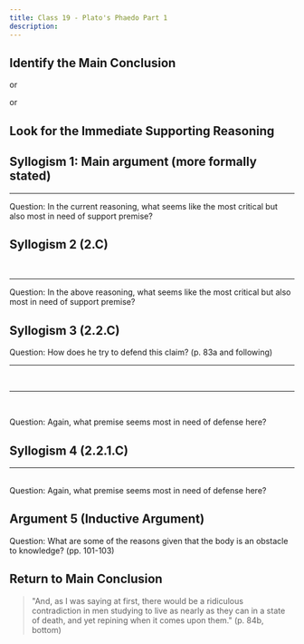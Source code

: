 ```yaml
---
title: Class 19 - Plato's Phaedo Part 1
description: 
---
```

<Slides>
<Slide>

## Identify the Main Conclusion

<HiddenBlock text="'Tell this to Evenus, Cebes, and bid him be of good cheer; say that I would have him come after me if he be a wise man, and not tarry (p. 81b, top)" starterText="See p. 81b, top"/>

or 

<HiddenBlock text="Then he, or any man who has the spirit of philosophy,
will be willing to die (p. 81b, mid)"/>

or

<HiddenBlock text="Philosophers are eager for death"/>

</Slide>
<Slide key="1">

## Look for the Immediate Supporting Reasoning 

<HiddenBlock text="It would be weird, to prepare for something, and then run away from it when it arrives" starterText="Question: How is that definition used to lead to the main conclusion? (p. 82b)"/>

<HiddenBlock text="Philosophy is a preparation for death." starterText="Question: Is a definition of philosophy or the 'philosopher' given? (p. 82b)"/>

<HiddenBlock text="Therefore, the philosopher will be eager for it when it arrives"/>

</Slide>

<Slide key="2">

## Syllogism 1: Main argument (more formally stated)

<HiddenBlock text="1: People who prepare for death are eager for death"/>

<HiddenBlock text="2: Philosophers are people who prepare for death"/>

<HiddenBlock text="C: Philosophers are eager for death"/>

<hr/>


Question: In the current reasoning, what seems like the most critical but also most in need of support premise?

<strong><HiddenBlock text="2: Philosophers are people who prepare for death"/></strong>
</Slide>

<Slide key="3">

## Syllogism 2 (2.C)

<HiddenBlock text="2.1: The separation of the body and the soul is death" starterText="Question: What does he say death is? Does this give us an important premise? (See p. 82b, bttm)"/>

<HiddenBlock text="2.2: The philosopher is preparing to separate body and soul" starterText="Question: If the Philosopher is preparing for death and we have a new definition of death, what can we say the philosopher is preparing for?"/>

<strong><HiddenBlock visibleState={true} text="2.C: Philosophers are people who prepare for death"/></strong>
<br/>

<hr/>

Question: In the above reasoning, what seems like the most critical but also most in need of support premise? 

<strong><HiddenBlock text="2.2: The philosopher is preparing to separate body and soul"/></strong>

</Slide>

<Slide>

## Syllogism 3 (2.2.C)

Question: How does he try to defend this claim? (p. 83a and following)
<br/>
<hr/>

<HiddenBlock text="2.2.1: The person interested in knowledge will try to separate themselves from the body (p. 83a)" starterText="Question: Given this interest, how does Socrates think the person interested in knowledge will relate to the body?"/>

<HiddenBlock text="2.2.2: Philosopher is interested in knowledge (defn, assumed)" starterText="Question: In what kind of thing is it implicitly assumed that the Philosopher is interested?"/>

<strong><HiddenBlock visibleState={true} text="2.2.C The philosopher is preparing to separate body and soul"/></strong>

<br/>
<hr/>
<br/>

Question: Again, what premise seems most in need of defense here?

<strong><HiddenBlock text="2.2.1: The person interested in knowledge will try to separate themselves from the body (p. 83a)"/></strong>


</Slide>
<Slide>

## Syllogism 4 (2.2.1.C)

<HiddenBlock text="2.2.1.1: People who avoid obstacles to knowledge are people who [avoid the body] or try to separate the body from the soul" starterText="Question: Why does he think the person interested in knowledge will avoid the body?"/>
<HiddenBlock text="2.2.1.2: The person interested in knowledge will avoid obstacles to knowledge (assumed)" starterText="Given this conclusion, there seems to be a straightforward (but necessary) assumption about people who are interested in knowledge."/>
<strong><HiddenBlock visibleState={true} text="2.2.1.C That the person interested in knowledge will try to separate themselves from the body"/></strong>

<hr/>
<br/>
Question: Again, what premise seems most in need of defense here?

<strong><HiddenBlock text="2.2.1.1: People who avoid obstacles to knowledge are people who [avoid the body] or try to separate the body from the soul"/></strong>

</Slide>

<Slide>

## Argument 5 (Inductive Argument)

Question: What are some of the reasons given that the body is an obstacle to knowledge? (pp. 101-103)

<HiddenBlock text="1) Body offering distracting pleasures" starterText="1) see p. 82a, top"/>
<HiddenBlock text="2) Bodily senses confuse and deceive" starterText="2) see p. 82a, bttm"/>
<HiddenBlock text="3) Bodily senses cannot reach the real" starterText="3) more extreme version of 2; see 82b"/>
<HiddenBlock text="4) Bodily needs take away time from the leisure activity of rational inquiry" starterText="4) see 84a"/>
<strong><HiddenBlock visibleState={true} text="2.2.1.1.C: People who avoid obstacles to knowledge are people who [avoid the body] or try to separate the body from the soul"/></strong>

</Slide>

<Slide>

## Return to Main Conclusion 

> "And, as I was saying at first, there would be a ridiculous contradiction in men studying to live as nearly as they can in a state of death, and yet repining when it comes upon them." (p. 84b, bottom)

</Slide>
</Slides>